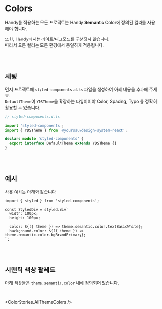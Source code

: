 

<Meta of={ColorStories} />

# Colors

Handy를 적용하는 모든 프로덕트는 Handy **Semantic** Color에 정의된 컬러를 사용해야 합니다.

또한, Handy에서는 라이트/다크모드를 구분짓지 않습니다.  
따라서 모든 컬러는 모든 환경에서 동일하게 적용됩니다.

<br />
<br />

## 세팅

먼저 프로젝트에 `styled-components.d.ts` 파일을 생성하여 아래 내용을 추가해 주세요.<br/>
`DefaultTheme`이 `YDSTheme`을 확장하는 타입이어야 Color, Spacing, Typo 를 정확히 활용할 수 있습니다.

```typescript
// styled-components.d.ts

import 'styled-components';
import { YDSTheme } from '@yourssu/design-system-react';

declare module 'styled-components' {
  export interface DefaultTheme extends YDSTheme {}
}
```

<br />
<br />

## 예시

사용 예시는 아래와 같습니다.

```tsx
import { styled } from 'styled-components';

const StyledDiv = styled.div`
  width: 100px;
  height: 100px;

  color: ${({ theme }) => theme.semantic.color.textBasicWhite};
  background-color: ${({ theme }) => theme.semantic.color.bgBrandPrimary};
`;
```

<Canvas of={ColorStories.ColorExample} withSource="none" />

<br />
<br />

## 시맨틱 색상 팔레트

아래 색상들은 `theme.semantic.color` 내에 정의되어 있습니다.

<br />

<ColorStories.AllThemeColors />
